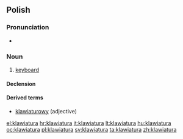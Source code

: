 ==Polish==

===Pronunciation===
* {{IPA|[klavjaˈtura]|lang=pl}}

===Noun===
{{infl|pl|noun|g=f}}

# [[keyboard]]

====Declension====
{{pl-decl-noun
|klawiatura|klawiatury
|klawiatury|klawiatur
|klawiaturze|klawiaturom
|klawiaturę|klawiatury
|klawiaturą|klawiaturami
|klawiaturze|klawiaturach
|klawiaturo|klawiatury
}}

====Derived terms====
* [[klawiaturowy]] (adjective)

[[el:klawiatura]]
[[hr:klawiatura]]
[[it:klawiatura]]
[[lt:klawiatura]]
[[hu:klawiatura]]
[[oc:klawiatura]]
[[pl:klawiatura]]
[[sv:klawiatura]]
[[ta:klawiatura]]
[[zh:klawiatura]]